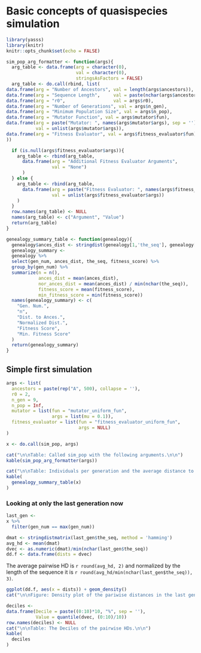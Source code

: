 # Basic concepts of quasispecies simulation

```r
library(yasss)
library(knitr)
knitr::opts_chunk$set(echo = FALSE)
```

```r
sim_pop_arg_formatter <- function(args){
  arg_table <- data.frame(arg = character(0),
                          val = character(0),
                          stringsAsFactors = FALSE)
  arg_table <- do.call(rbind, list(
data.frame(arg = "Number of Ancestors", val = length(args$ancestors)),
data.frame(arg = "Sequence Length",     val = paste(nchar(args$ancestors), collapse = ', ')),
data.frame(arg = "r0",                  val = args$r0),
data.frame(arg = "Number of Generations", val = args$n_gen),
data.frame(arg = "Minimum Population Size", val = args$n_pop),
data.frame(arg = "Mutator Function", val = args$mutator$fun),
data.frame(arg = paste("Mutator: ", names(args$mutator$args), sep = ''),
           val = unlist(args$mutator$args)),
data.frame(arg = "Fitness Evaluator", val = args$fitness_evaluator$fun)
))

  if (is.null(args$fitness_evaluator$args)){
    arg_table <- rbind(arg_table,
      data.frame(arg = "Additional Fitness Evaluator Arguments",
                 val = "None")
      )
  } else {
    arg_table <- rbind(arg_table,
      data.frame(arg = paste("Fitness Evaluator: ", names(args$fitness_evaluator$args), sep = ''),
                 val = unlist(args$fitness_evaluator$args))
    )
  }
  row.names(arg_table) <- NULL
  names(arg_table) <- c("Argument", "Value")
  return(arg_table)
}

genealogy_summary_table <- function(genealogy){
  genealogy$ances_dist <- stringdist(genealogy[1,'the_seq'], genealogy[,'the_seq'])
  genealogy_summary <-
  genealogy %>% 
  select(gen_num, ances_dist, the_seq, fitness_score) %>% 
  group_by(gen_num) %>%
  summarize(n = n(),
            ances_dist = mean(ances_dist),
            nor_ances_dist = mean(ances_dist) / min(nchar(the_seq)),
            fitness_score = mean(fitness_score),
            min_fitness_score = min(fitness_score))
  names(genealogy_summary) <- c(
    "Gen. Num.",
    "n",
    "Dist. to Ances.",
    "Normalized Dist.",
    "Fitness Score",
    "Min. Fitness Score"
  )
  return(genealogy_summary)
}
```

## Simple first simulation

```r
args <- list(
  ancestors = paste(rep("A", 500), collapse = ''),
  r0 = 2,
  n_gen = 9,
  n_pop = Inf,
  mutator = list(fun = "mutator_uniform_fun",
                 args = list(mu = 0.1)),
  fitness_evaluator = list(fun = "fitness_evaluator_uniform_fun",
                           args = NULL)
)

x <- do.call(sim_pop, args)

cat("\n\nTable: Called sim_pop with the following arguments.\n\n")
kable(sim_pop_arg_formatter(args))

cat("\n\nTable: Individuals per generation and the average distance to the original ancestor for the generation.\n\n")
kable(
  genealogy_summary_table(x)
)
```

### Looking at only the last generation now

```r
last_gen <-
x %>%
  filter(gen_num == max(gen_num))

dmat <- stringdistmatrix(last_gen$the_seq, method = 'hamming')
avg_hd <- mean(dmat)
dvec <- as.numeric(dmat)/min(nchar(last_gen$the_seq))
dd.f <- data.frame(dists = dvec)
```

The average pairwise HD is `r round(avg_hd, 2)` and normalized by the length of the sequence it is `r round(avg_hd/min(nchar(last_gen$the_seq)), 3)`.

```r
ggplot(dd.f, aes(x = dists)) + geom_density()
cat("\n\nFigure: Density plot of the pariwise distances in the last generation.\n\n")

deciles <-
data.frame(Decile = paste((0:10)*10, "%", sep = ''),
           Value = quantile(dvec, (0:10)/10))
row.names(deciles) <- NULL
cat("\n\nTable: The Deciles of the pairwise HDs.\n\n")
kable(
  deciles
)
```

